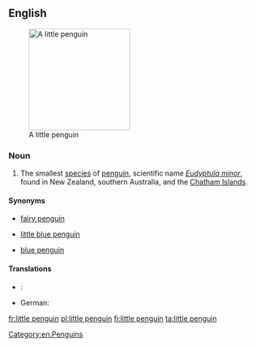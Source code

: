 ==English==
{{wikipedia}}
[[Image:Fairy penguin.jpg|200px|thumb|right|A little penguin]]

===Noun===
{{en-noun|head=[[little]] [[penguin]]}}

# The smallest [[species]] of [[penguin]], scientific name ''[[Eudyptula minor]]'', found in New Zealand, southern Australia, and the [[Chatham Islands]].

====Synonyms====
* {{qualifier|Australia}} [[fairy penguin]]
* {{qualifier|New Zealand}} [[little blue penguin]]
* {{qualifier|New Zealand}} [[blue penguin]]

====Translations====
{{trans-top}}
* {{trreq|cmn}}:
{{trans-mid}}
* German: {{t+|de|Zwergpinguin|m}}
{{trans-bottom}}
[[Category:en:Penguins]]

[[fr:little penguin]]
[[pl:little penguin]]
[[fi:little penguin]]
[[ta:little penguin]]